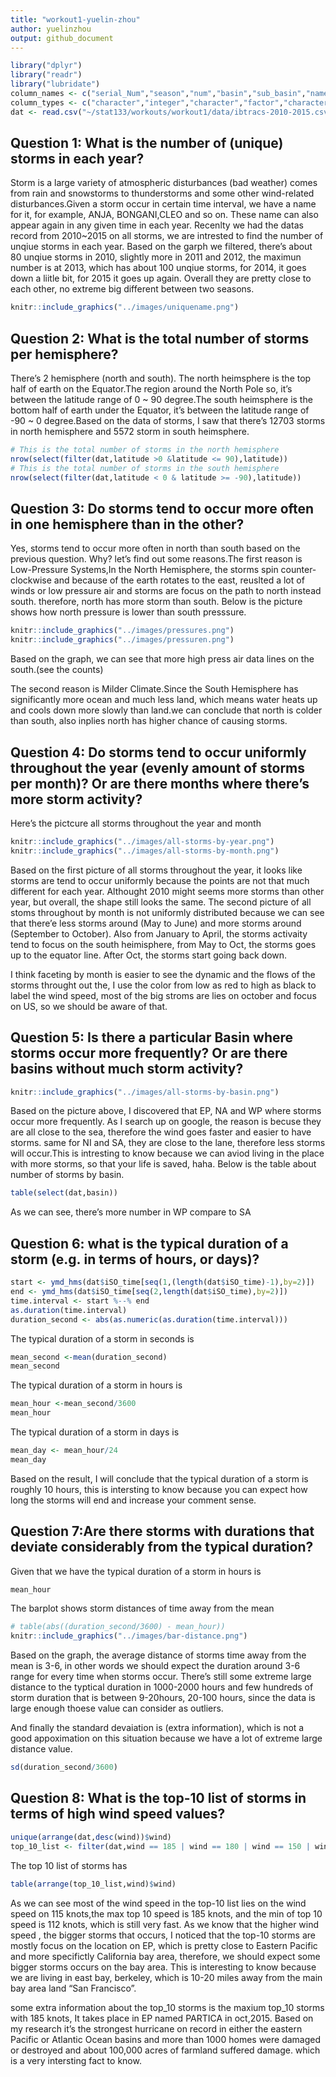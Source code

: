 ```yaml
---
title: "workout1-yuelin-zhou"
author: yuelinzhou
output: github_document
---
```


```r
library("dplyr")
library("readr")
library("lubridate")
column_names <- c("serial_Num","season","num","basin","sub_basin","name", "iSO_time", "nature","latitude","longitude","wind","press")
column_types <- c("character","integer","character","factor","character","character","character","character","real","real","real","real")
dat <- read.csv("~/stat133/workouts/workout1/data/ibtracs-2010-2015.csv",sep = ",",header = TRUE,colClasses = column_types,col.names = column_names, na.strings  = c("-999.","-1.0","0.0"))
```

## Question 1: What is the number of (unique) storms in each year?
Storm is a large variety of atmospheric disturbances (bad weather) comes from rain and snowstorms to thunderstorms and some other wind-related disturbances.Given a storm occur in certain time interval, we have a name for it, for example, ANJA, BONGANI,CLEO and so on. These name can also appear again in any given time in each year. Recenlty we had the datas record from 2010~2015 on all storms, we are intrested to find the number of unqiue storms in each year. Based on the garph we filtered, there's about 80 unqiue storms in 2010, slightly more in 2011 and 2012, the maximun number is at 2013, which has about 100 unqiue storms, for 2014, it goes down a liitle bit, for 2015 it goes up again. Overall they are pretty close to each other, no extreme big different between two seasons.
```r
knitr::include_graphics("../images/uniquename.png")
```

## Question 2: What is the total number of storms per hemisphere?
There's 2 hemisphere (north and south). The north heimsphere is the top half of earth on the Equator.The region around the North Pole so, it's between the latitude range of 0 ~ 90 degree.The south heimsphere is the bottom half of earth under the Equator, it's between the latitude range of -90 ~ 0 degree.Based on the data of storms, I saw that there's 12703 storms in north hemisphere and 5572 storm in south heimsphere.
```r
# This is the total number of storms in the north hemisphere
nrow(select(filter(dat,latitude >0 &latitude <= 90),latitude))
# This is the total number of storms in the south hemisphere
nrow(select(filter(dat,latitude < 0 & latitude >= -90),latitude))
```

## Question 3: Do storms tend to occur more often in one hemisphere than in the other?
Yes, storms tend to occur more often in north than south based on the previous question. Why? let's find out some reasons.The first reason is Low-Pressure Systems,In the North Hemisphere, the storms spin counter-clockwise and because of the earth rotates to the east, reuslted a lot of winds or low pressure air and storms are focus on the path to north instead south. therefore, north has more storm than south. Below is the picture shows how north pressure is lower than south presssure.
```r
knitr::include_graphics("../images/pressures.png")
knitr::include_graphics("../images/pressuren.png")
```
Based on the graph, we can see that more high press air data lines on the south.(see the counts)

The second reason is Milder Climate.Since the South Hemisphere has significantly more ocean and much less land, which means water heats up and cools down more slowly than land.we can conclude that north is colder than south, also inplies north has higher chance of causing storms.

## Question 4: Do storms tend to occur uniformly throughout the year (evenly amount of storms per month)? Or are there months where there’s more storm activity?
Here's the pictcure all storms throughout the year and month
```r
knitr::include_graphics("../images/all-storms-by-year.png")
knitr::include_graphics("../images/all-storms-by-month.png")
```
Based on the first picture of all storms throughout the year, it looks like storms are tend to occur uniformly because the points are not that much different for each year. Althought 2010 might seems more storms than other year, but overall, the shape still looks the same.
The second picture of all stoms throughout by month is not uniformly distributed because we can see that there'e less storms around (May to June) and more storms around (September to October). Also from January to April, the storms activaity tend to focus on the south heimisphere, from May to Oct, the storms goes up to the equator line. After Oct, the storms start going back down.

I think faceting by month is easier to see the dynamic and the flows of the storms throught out the, I use the color from low as red to high as black to label the wind speed, most of the big stroms are lies on october and focus on US, so we should be aware of that.

## Question 5: Is there a particular Basin where storms occur more frequently? Or are there basins without much storm activity?

```r
knitr::include_graphics("../images/all-storms-by-basin.png")
```
Based on the picture above, I discovered that EP, NA and WP where storms occur more frequently. As I search up on google, the reason is becuse they are all close to the sea, therefore the wind goes faster and easier to have storms. same for NI and SA, they are close to the lane, therefore less storms will occur.This is intresting to know because we can aviod living in the place with more storms, so that your life is saved, haha.
Below is the table about number of storms by basin.
```r
table(select(dat,basin))
```
As we can see, there's more number in WP compare to SA

## Question 6: what is the typical duration of a storm (e.g. in terms of hours, or days)?
```r
start <- ymd_hms(dat$iSO_time[seq(1,(length(dat$iSO_time)-1),by=2)])
end <- ymd_hms(dat$iSO_time[seq(2,length(dat$iSO_time),by=2)])
time.interval <- start %--% end
as.duration(time.interval)
duration_second <- abs(as.numeric(as.duration(time.interval)))
```

The typical duration of a storm in seconds is
```r
mean_second <-mean(duration_second)
mean_second
```

The typical duration of a storm in hours is
```r
mean_hour <-mean_second/3600
mean_hour
```

The typical duration of a storm in days is
```r
mean_day <- mean_hour/24
mean_day
```
Based on the result, I will conclude that the typical duration of a storm is roughly 10 hours, this is intersting to know because you can expect how long the storms will end and increase your comment sense.

## Question 7:Are there storms with durations that deviate considerably from the typical duration?
Given that we have the typical duration of a storm in hours is 
```r
mean_hour
```
The barplot shows  storm distances of time away from the mean
```r
# table(abs((duration_second/3600) - mean_hour))
knitr::include_graphics("../images/bar-distance.png")
```
Based on the graph, the average distance of storms time away from the mean is 3-6, in other words we should expect the duration around 3-6 range for every time when storms occur. There's still some extreme large distance to the typtical duration in 1000-2000 hours and  few hundreds of storm duration that is between 9-20hours, 20-100 hours, since the data is large enough thoese value can consider as outliers. 

And finally the standard devaiation is (extra information), which is not a good appoximation on this situation because we have a lot of extreme large distance value.
```r
sd(duration_second/3600)
```

## Question 8: What is the top-10 list of storms in terms of high wind speed values?
```r
unique(arrange(dat,desc(wind))$wind)
top_10_list <- filter(dat,wind == 185 | wind == 180 | wind == 150 | wind == 140 |wind == 135 |wind == 130 | wind == 125 |wind == 120 |wind == 115 | wind == 112)
```
The top 10 list of storms has 
```r
table(arrange(top_10_list,wind)$wind)
```
As we can see most of the wind speed in the top-10 list lies on the wind speed on 115 knots,the max top 10 speed is 185 knots, and the min of top 10 speed is 112 knots, which is still very fast. As we know that the higher wind speed , the bigger storms that occurs, I noticed that the top-10 storms are mostly focus on the location on EP, which is pretty close to Eastern Pacific and more specifictly California bay area, therefore, we should expect some bigger storms occurs on the bay area. This is interesting to know because we are living in east bay, berkeley, which is 10-20 miles away from the main bay area land "San Francisco".

some extra information about the top_10 storms is the maxium top_10 storms with 185 knots, It takes place in EP named PARTICA in oct,2015. Based on my research it's the strongest hurricane on record in either the eastern Pacific or Atlantic Ocean basins and more than 1000 homes were damaged or destroyed and about 100,000 acres of farmland suffered damage. which is a very intersting fact to know. 
